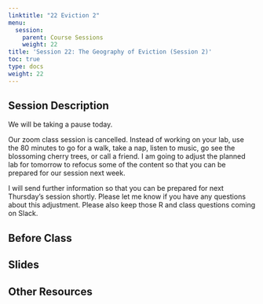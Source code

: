 ```yaml
---
linktitle: "22 Eviction 2"
menu:
  session:
    parent: Course Sessions
    weight: 22
title: 'Session 22: The Geography of Eviction (Session 2)'
toc: true
type: docs
weight: 22
---
```


## Session Description

We will be taking a pause today. 

Our zoom class session is cancelled. Instead of working on your lab, use the 80 minutes to go for a walk, take a nap, listen to music, go see the blossoming cherry trees, or call a friend. I am going to adjust the planned lab for tomorrow to refocus some of the content so that you can be prepared for our session next week.

I will send further information so that you can be prepared for next Thursday’s session shortly. Please let me know if you have any questions about this adjustment. Please also keep those R and class questions coming on Slack.

## Before Class

## Slides

## Other Resources
